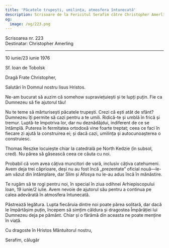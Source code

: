 ```yaml
---
title: 'Păcatele trupești, umilința, atmosfera întunecată'
description: Scrisoare de la Fericitul Serafim către Christopher Amerling.
og:
  image: /og/223.png
---
```


<div style={{textAlign:'right', fontFamily:'monospace'}}>Scrisoarea nr. 223</div>
<div style={{textAlign:'left', fontFamily:'monospace'}}>Destinatar: Christopher Amerling</div>

---

10 iunie/23 iunie 1976 

Sf. Ioan de Tobolsk

Dragă Frate Christopher,

Salutări în Domnul nostru Iisus Hristos.

Ne-am bucurat să auzim că somehow supraviețuiești și te lupți puțin. Fie ca Dumnezeu să fie ajutorul tău!

Nu te teme să mărturisești păcatele trupești. Crezi că ești atât de sfânt? Dumnezeu îți permite să cazi pentru a te umili. Ridică-te și umblă în frică și tremur. Luptă-te împotriva lor, dar nu deznădăjdui, indiferent de ce se întâmplă. Puterea în fermitatea ortodoxă vine foarte treptat; ceea ce faci în fiecare zi ajută la construirea ei; și dacă cazi, umilința și autocunoașterea o construiesc.

Thomas Reszke locuiește chiar la catedrală pe North Kedzie (în subsol, cred). Nu părea să găsească ceea ce căuta cu noi.

Probabil că vom avea câțiva muncitori de vară, inclusiv câțiva catehumeni. Avem deja trei căprioare, deși nu au fost încă „prezentate” oficial nouă—le-am văzut din întâmplare, dar Slim și Afosya nu le-au adus încă în mănăstire.

Te rugăm să te rogi pentru noi, în special în ziua odihnei Arhiepiscopului Ioan, 19 iunie/2 iulie. Avem nevoie de ajutorul său pentru a continua pe calea adevărată în atmosfera întunecată.

Păstrează legătura. Lupta fiecăruia dintre noi poate părea solitară, dar dacă le împărtășim puțin, începem să simțim căldura și dragostea Împărăției lui Dumnezeu deja pe pământ. Chiar și o fărâmă din aceasta ne poate menține în viață.

Cu dragoste în Hristos Mântuitorul nostru,

Serafim, călugăr